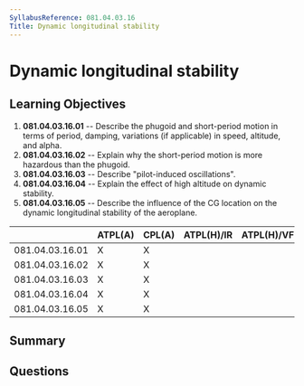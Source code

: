 ```yaml
---
SyllabusReference: 081.04.03.16
Title: Dynamic longitudinal stability
---
```


# Dynamic longitudinal stability

## Learning Objectives

1.  **081.04.03.16.01** -- Describe the phugoid and short-period motion in terms
    of period, damping, variations (if applicable) in speed, altitude, and alpha.
2.  **081.04.03.16.02** -- Explain why the short-period motion is more hazardous
    than the phugoid.
3.  **081.04.03.16.03** -- Describe "pilot-induced oscillations".
4.  **081.04.03.16.04** -- Explain the effect of high altitude on dynamic
    stability.
5.  **081.04.03.16.05** -- Describe the influence of the CG location on the
    dynamic longitudinal stability of the aeroplane.

|                 | ATPL(A) | CPL(A) | ATPL(H)/IR | ATPL(H)/VFR | CPL(H) | IR | CBIR(A) |
| --------------- | ------- | ------ | ---------- | ----------- | ------ | -- | ------- |
| 081.04.03.16.01 | X       | X      |            |             |        |    |         |
| 081.04.03.16.02 | X       | X      |            |             |        |    |         |
| 081.04.03.16.03 | X       | X      |            |             |        |    |         |
| 081.04.03.16.04 | X       | X      |            |             |        |    |         |
| 081.04.03.16.05 | X       | X      |            |             |        |    |         |

## Summary

## Questions
